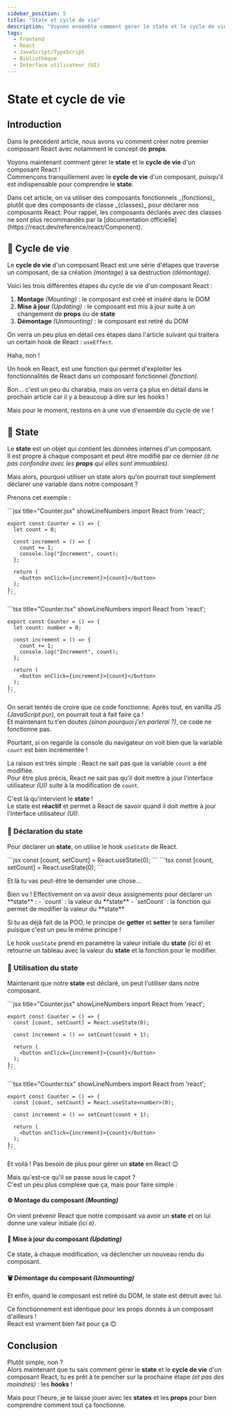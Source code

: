 ```yaml
---
sidebar_position: 5
title: "State et cycle de vie"
description: "Voyons ensemble comment gérer le state et le cycle de vie d'un composant React !"
tags:
  - Frontend
  - React
  - JavaScript/TypeScript
  - Bibliothèque
  - Interface utilisateur (UI)
---
```



# State et cycle de vie

## Introduction

Dans le précédent article, nous avons vu comment créer notre premier composant React avec notamment le concept de **props**.

Voyons maintenant comment gérer le **state** et le **cycle de vie** d'un composant React !  
Commençons tranquillement avec le **cycle de vie** d'un composant, puisqu'il est indispensable pour comprendre le **state**.

<Admonition type="info" title="Rappel">
  Dans cet article, on va utiliser des composants fonctionnels _(fonctions)_ plutôt que des composants de classe _(classes)_ pour déclarer nos composants React.  
  Pour rappel, les composants déclarés avec des classes ne sont plus recommandés par la [documentation officielle](https://react.dev/reference/react/Component).
</Admonition>

## 🔄 Cycle de vie

Le **cycle de vie** d'un composant React est une série d'étapes que traverse un composant, de sa création _(montage)_ à sa destruction _(démontage)_.

Voici les trois différentes étapes du cycle de vie d'un composant React :

1. **Montage** _(Mounting)_ : le composant est créé et inséré dans le DOM
2. **Mise à jour** _(Updating)_ : le composant est mis à jour suite à un changement de **props** ou de **state**
3. **Démontage** _(Unmounting)_ : le composant est retiré du DOM

On verra un peu plus en détail ces étapes dans l'article suivant qui traitera un certain hook de React : `useEffect`.

<Admonition type="quote" title="Hook.. comme le capitaine ? 🦜🏴‍☠️">
  Haha, non !

  Un hook en React, est une fonction qui permet d'exploiter les fonctionnalités de React dans un composant fonctionnel _(fonction)_.

  Bon... c'est un peu du charabia, mais on verra ça plus en détail dans le prochain article car il y a beaucoup à dire sur les hooks !
</Admonition>

Mais pour le moment, restons en à une vue d'ensemble du cycle de vie !

## 🧠 State

Le **state** est un objet qui contient les données internes d'un composant.  
Il est propre à chaque composant et peut être modifié par ce dernier _(à ne pas confondre avec les **props** qui elles sont immuables)_.

Mais alors, pourquoi utiliser un state alors qu'on pourrait tout simplement déclarer une variable dans notre composant ?

Prenons cet exemple :

<Tabs>
  <TabItem value="js" label="JavaScript">
    ```jsx title="Counter.jsx" showLineNumbers
    import React from 'react';

    export const Counter = () => {
      let count = 0;

      const increment = () => {
        count += 1;
        console.log("Increment", count);
      };

      return (
        <button onClick={increment}>{count}</button>
      );
    };
    ```
  </TabItem>

  <TabItem value="ts" label="TypeScript">
    ```tsx title="Counter.tsx" showLineNumbers
    import React from 'react';

    export const Counter = () => {
      let count: number = 0;

      const increment = () => {
        count += 1;
        console.log("Increment", count);
      };

      return (
        <button onClick={increment}>{count}</button>
      );
    };
    ```
  </TabItem>
</Tabs>

On serait tentés de croire que ce code fonctionne. Après tout, en vanilla JS _(JavaScript pur)_, on pourrait tout à fait faire ça !  
Et maintenant tu t'en doutes _(sinon pourquoi j'en parlerai ?)_, ce code ne fonctionne pas.

Pourtant, si on regarde la console du navigateur on voit bien que la variable `count` est bien incrémentée !

La raison est très simple : React ne sait pas que la variable `count` a été modifiée.  
Pour être plus précis, React ne sait pas qu'il doit mettre à jour l'interface utilisateur _(UI)_ suite à la modification de `count`.

C'est là qu'intervient le **state** !  
Le state est **réactif** et permet à React de savoir quand il doit mettre à jour l'interface utilisateur _(UI)_.

### 📝 Déclaration du state

Pour déclarer un **state**, on utilise le hook `useState` de React.  

<Tabs>
  <TabItem value="js" label="JavaScript">
    ```jsx
    const [count, setCount] = React.useState(0);
    ```
  </TabItem>

  <TabItem value="ts" label="TypeScript">
    ```tsx
    const [count, setCount] = React.useState<number>(0);
    ```
  </TabItem>
</Tabs>

Et là tu vas peut-être te demander une chose...

<Admonition type="quote" title="Ouh là... pourquoi on a deux assignements ?">
  Bien vu ! Effectivement on va avoir deux assignements pour déclarer un **state** :
  - `count` : la valeur du **state**
  - `setCount` : la fonction qui permet de modifier la valeur du **state**

  Si tu as déjà fait de la POO, le principe de **getter** et **setter** te sera familier puisque c'est un peu le même principe !

  Le hook `useState` prend en paramètre la valeur initiale du **state** _(ici `0`)_ et retourne un tableau avec la valeur du **state** et la fonction pour le modifier.
</Admonition>

### 🔄 Utilisation du state

Maintenant que notre **state** est déclaré, on peut l'utiliser dans notre composant.

<Tabs>
  <TabItem value="js" label="JavaScript">
    ```jsx title="Counter.jsx" showLineNumbers
    import React from 'react';

    export const Counter = () => {
      const [count, setCount] = React.useState(0);

      const increment = () => setCount(count + 1);

      return (
        <button onClick={increment}>{count}</button>
      );
    };
    ```
  </TabItem>

  <TabItem value="ts" label="TypeScript">
    ```tsx title="Counter.tsx" showLineNumbers
    import React from 'react';

    export const Counter = () => {
      const [count, setCount] = React.useState<number>(0);

      const increment = () => setCount(count + 1);

      return (
        <button onClick={increment}>{count}</button>
      );
    };
    ```
  </TabItem>
</Tabs>

Et voilà ! Pas besoin de plus pour gérer un **state** en React 😉

Mais qu'est-ce qu'il se passe sous le capot ?  
C'est un peu plus complexe que ça, mais pour faire simple :

#### ⚙️ Montage du composant _(Mounting)_
On vient prévenir React que notre composant va avoir un **state** et on lui donne une valeur initiale _(ici `0`)_.

#### 🔧 Mise à jour du composant _(Updating)_
Ce state, à chaque modification, va déclencher un nouveau rendu du composant.

#### 🗑️ Démontage du composant _(Unmounting)_
Et enfin, quand le composant est retiré du DOM, le state est détruit avec lui.

Ce fonctionnement est identique pour les props donnés à un composant d'ailleurs !  
React est vraiment bien fait pour ça 😊

## Conclusion

Plutôt simple, non ?  
Alors maintenant que tu sais comment gérer le **state** et le **cycle de vie** d'un composant React, tu es prêt à te pencher sur la prochaine étape _(et pas des moindres)_ : les **hooks** !

Mais pour l'heure, je te laisse jouer avec les **states** et les **props** pour bien comprendre comment tout ça fonctionne.
